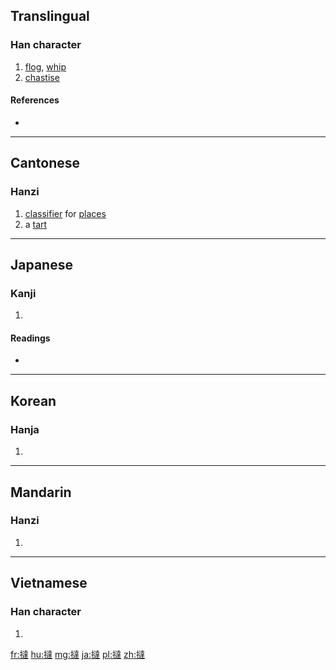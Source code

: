 {{also|挞}}
==Translingual==

===Han character===
{{Han char|rn=64|rad=手|as=13|sn=16|four=54034|canj=QYGQ|ids=⿰扌達}}

# [[flog]], [[whip]]
# [[chastise]]

====References====
* {{Han ref|kx=0457.170|dkj=12774|dj=0806.020|hdz=31953.040|uh=64BB|ud=25787|bh=BED8|bd=48856}}

----

==Cantonese==

===Hanzi===
{{yue-hanzi|jyut=[[daat3]], [[taat3]]|y=daat3, taat3|sim=挞}}

# [[classifier]] for [[place]]s
# a [[tart]]

----

==Japanese==

===Kanji===
{{ja-kanji|grade=|rs=手13}}

# {{defn|lang=ja|sort=手13}}

====Readings====
* {{ja-readings|on=[[たち]] (tachi), [[たつ]] (tatsu)|kun=[[むちうつ]] (muchiutsu), [[はやい]] (hayai)}}

----

==Korean==

===Hanja===
{{ko-hanja|hangeul=달|eumhun=|rv=dal|mr=tal|y=tal}}

# {{defn|lang=ko|sort=手13}}

----

==Mandarin==

===Hanzi===
{{cmn-hanzi|sim=挞|pin=[[tà]] ([[ta4]])|wg=t'a<sup>4</sup>}}

# {{defn|lang=cmn|sort=手13}}

----

==Vietnamese==

===Han character===
{{vi-hantu|[[dặt]], [[đặt]], [[thát]]|rs=手13}}

# {{defn|lang=vi|sort=手13}}

[[fr:撻]]
[[hu:撻]]
[[mg:撻]]
[[ja:撻]]
[[pl:撻]]
[[zh:撻]]